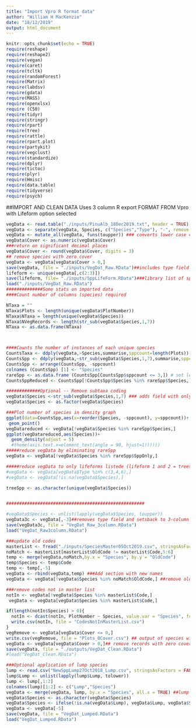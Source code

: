 ```yaml
---
title: "Import Vpro R format data"
author: "William H MacKenzie"
date: "18/12/2019"
output: html_document
---
```


```r
knitr::opts_chunk$set(echo = TRUE)
require(reshape)
require(reshape2)
require(vegan)
require(caret)
require(tcltk)
require(randomForest)
require(Matrix)
require(labdsv)
require(gdata)
require(MASS)
require(openxlsx)
require (C50)
require(tidyr)
require(stringr)
require(rpart)
require(tree)
require(rattle)
require(rpart.plot)
require(partykit)
require(vegclust)
require(standardize)
require(dplyr)
require(tictoc)
require(plyr)
require(Hmisc)
require(data.table)
require(tidyverse)
require(psych)

```

##IMPORT AND CLEAN DATA
 Uses 3 column R export FORMAT FROM Vpro with Lifeform option selected

```r

vegData <- read.table("./inputs/PinuAlb_18Dec2019.txt", header = TRUE) 
vegData <- separate(vegData, Species, c("Species","Type"), "-", remove = TRUE)
vegData <- mutate_all(vegData, funs(toupper)) ### converts lower case characters to upper
vegData$Cover <- as.numeric(vegData$Cover)
###return on significant decimal places
vegData$Cover <- round(vegData$Cover, digits = 3)
## remove species with zero cover
vegData <- vegData[vegData$Cover > 0,]
save(vegData, file = "./inputs/VegDat_Raw.RData")##includes type field for lifeform
lifeform <- unique(vegData[,c(2:3)])
save(lifeform, file= "./inputs/SppLifeForm.RData")###library list of species lifeform codes
load("./inputs/VegDat_Raw.RData")
##############Some stats on imported data
####Count number of columns (species) required

NTaxa = ""
NTaxa$Plots <- length(unique(vegData$PlotNumber))
NTaxa$NTaxa = length(unique(vegData$Species))
NTaxa$NVegRecords <- length(str_sub(vegData$Species,1,7))
NTaxa <- as.data.frame(NTaxa)



####Counts the number of instances of each unique species
CountsTaxa <- ddply(vegData,~Species,summarise,sppcount=length(Plots))
CountsSpp <- ddply(vegData,~str_sub(vegData$Species,1,7),summarise,sppcount=length(unique(PlotNumber)))
CountsSpp <- arrange(CountsSpp, -sppcount)
colnames (CountsSpp) [1] <- "Species"
rareSpp <- as.data.frame (CountsSpp[CountsSpp$sppcount <= 3,]) # set level for rare species removal
CountsSppReduced <- CountsSpp[!CountsSpp$Species %in% rareSpp$Species,]

#############Optional -- Remove subtaxa coding
vegData$Species <-str_sub(vegData$Species,1,7) ### adds field with only species codes (no spp or varieties)
vegData$Species <- as.factor(vegData$Species)

###Plot number of species in density graph
ggplot(data=CountsSpp,aes(x=reorder(Species, -sppcount), y=sppcount))+
 geom_point()
vegDatareduced <- vegData[!vegData$Species %in% rareSpp$Species,]
ggplot(vegDatareduced,aes(Species))+
  geom_density(adjust = 5)
  #theme(axis.text.x=element_text(angle = 90, hjust=1))))))
#####reduce vegData by eliminating rareSpp
vegData <- vegData[!vegData$Species %in% rareSpp$SppOnly,]

#####reduce vegData to only lifeforms listede (lifeform 1 and 2 = trees; 6 = grasses) only
#vegData <- vegData[vegData$Type %in% c(3,4,6),]
#vegData <- vegData[!is.na(vegData$Species),]

treeSpp <- as.character(unique(vegData$Species))


#####################################################

#vegData$Species <- unlist(lapply(vegData$Species, toupper))
vegData3c <- vegData[,-3]##removes type field and setsback to 3-column format
save(vegData3c, file = "VegDat_Raw_3column.RData")
load("VegDat_Raw3column.RData")

###update old codes
masterList <- fread("./inputs/SpeciesMaster05Oct2019.csv", stringsAsFactors = FALSE)
noMatch <- masterList[masterList$OldCode != masterList$Code,5:6]
temp <- merge(vegData,noMatch,by.x = "Species", by.y = "OldCode")
temp$Species <- temp$Code
temp <- temp[,-5]
vegData <- rbind(vegData,temp) ###Add section with new names
vegData <- vegData[!vegData$Species %in% noMatch$OldCode,] ##remove old codes

###remove codes not in master list
notIn <- vegData[!vegData$Species %in% masterList$Code,]
 vegData <- vegData[vegData$Species %in% masterList$Code,]

if(length(notIn$Species) > 0){
  notIn <- dcast(notIn, PlotNumber ~ Species, value.var = "Species", fun.aggregate = length)
  write.csv(notIn, file = "CodesNotInMasterList.csv")
}
vegRemove <- vegData[vegData$Cover <= 0,] 
write.csv(vegRemove, file = "Plots_0Cover.csv") ## output of species with zero cover for review
vegData <- vegData[vegData$Cover > 0,]## remove records with zero cover
save(vegData, file = "./outputs/VegDat_Clean.RData")
#load("VegDat_Clean.RData")

###Optional application of lump species
lump <- read.csv("NewSppLump27Oct2018_Lump.csv", stringsAsFactors = FALSE)
lump$Lump <- unlist(lapply(lump$Lump, tolower))
lump <- lump[,1:2]
colnames(lump)[1:2] <- c("Lump","Species")
vegData <- merge(vegData, lump, by.x = "Species", all.x = TRUE) ##lump data
vegData$Species <- as.character(vegData$Species)
vegData$Species <- ifelse(!is.na(vegData$Lump), vegData$Lump, vegData$Species)
vegData <- vegData[-5]
save(vegData, file = "VegDat_Lumped.RData")
load("VegDat_Lumped.RData")

```

